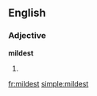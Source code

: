 ==English==

===Adjective===
'''mildest'''

# {{superlative of|mild}}

[[fr:mildest]]
[[simple:mildest]]